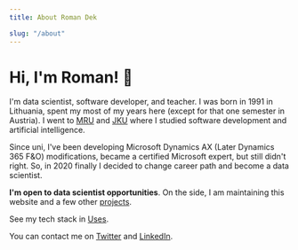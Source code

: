 ```yaml
---
title: About Roman Dek

slug: "/about"
---
```


# Hi, I'm Roman! 👋

I'm data scientist, software developer, and teacher. I was born in 1991 in Lithuania, spent my most of my years here (except for that one semester in Austria). I went to <a href="https://www.mruni.eu/" title="Link to Mykolas Romeris University web page" rel="noopener noreferrer" target="_blank">MRU</a> and <a href="https://www.jku.at" title="Link to Johannes Kepler Universität web page" rel="noopener noreferrer" target="_blank">JKU</a> where I studied software development and artificial intelligence. 

Since uni, I've been developing Microsoft Dynamics AX (Later Dynamics 365 F&O) modifications, became a certified Microsoft expert, but still didn't right. So, in 2020 finally I decided to change career path and become a data scientist. 

**I'm open to data scientist opportunities**. On the side, I am maintaining this website and a few other [projects](/projects). 

See my tech stack in <a href="/uses" title="Link to page with my tech stack">Uses</a>.

You can contact me on <a href="http://rdek.me/twitter" title="Link to my Twitter profile" target="_blank" rel="noopener noreferrer">Twitter</a> and <a href="http://rdek.me/LinkedIn" title="Link to my LinkedIn profile" target="_blank" rel="noopener noreferrer">LinkedIn</a>.
